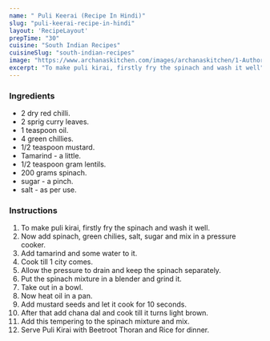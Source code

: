---
name: " Puli Keerai (Recipe In Hindi)"
slug: "puli-keerai-recipe-in-hindi"
layout: 'RecipeLayout'
prepTime: "30"
cuisine: "South Indian Recipes"
cuisineSlug: "south-indian-recipes"
image: "https://www.archanaskitchen.com/images/archanaskitchen/1-Author/Karthika_Gopalakrishnan/Puli_Keerai.jpg"
excerpt: "To make puli kirai, firstly fry the spinach and wash it well"
---

### Ingredients

-  2 dry red chilli.
-  2 sprig curry leaves.
-  1 teaspoon oil.
-  4 green chillies.
-  1/2 teaspoon mustard.
- Tamarind - a little.
-  1/2 teaspoon gram lentils.
-  200 grams spinach.
-  sugar - a pinch.
-  salt - as per use.

### Instructions

1. To make puli kirai, firstly fry the spinach and wash it well.
1. Now add spinach, green chilies, salt, sugar and mix in a pressure cooker.
1. Add tamarind and some water to it.
1. Cook till 1 city comes.
1. Allow the pressure to drain and keep the spinach separately.
1. Put the spinach mixture in a blender and grind it.
1. Take out in a bowl.
1. Now heat oil in a pan.
1. Add mustard seeds and let it cook for 10 seconds.
1. After that add chana dal and cook till it turns light brown.
1. Add this tempering to the spinach mixture and mix.
1. Serve Puli Kirai with Beetroot Thoran and Rice for dinner.
